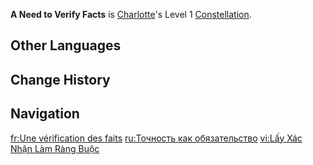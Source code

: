 {{Constellation Infobox
|image         = Constellation A Need to Verify Facts.png
|character     = Charlotte
|level         = 1
|description   = After Still Photo: Comprehensive Confirmation heals a character, it will mark them with Verification, which will heal them once every 2s for 80% of Charlotte's ATK. This effect lasts 6s.
|scale_att1    = ATK
|scale_att2    = 
|utility1      = Healing
|utility2      = 
}}
'''A Need to Verify Facts''' is [[Charlotte]]'s Level 1 [[Constellation]].
<!--
==Gameplay Notes==
--><!--
==Preview==
{Preview
|file = A Need to Verify Facts Preview
}
-->
==Other Languages==
{{Other Languages
|en      = A Need to Verify Facts
|zhs     = 以核实为约束
|zhs_rm  = Yǐ Héshí Wéi Yuēshù
|zht     = 以核實為約束
|zht_rm  = Yǐ Héshí Wéi Yuēshù
|zh_tl   = 
|ja      = 検証を以て制約と為す
|ja_rm   = Kenshou wo Motte Seiyaku to Nasu
|ja_tl   = 
|ko      = 사실 확인의 약속
|ko_rm   = 
|ko_tl   = Promise of Truth Verification
|es      = Mi obligación: Verificar
|es_tl   = My Oblication: To Verify
|fr      = Une vérification des faits
|fr_tl   = A Verification of Facts
|ru      = Точность как обязательство
|ru_tl   = Precision Like an Obligation
|th      = A Need to Verify Facts
|vi      = Lấy Xác Nhận Làm Ràng Buộc
|vi_tl   = 
|de      = Notwendigkeit der Überprüfung
|de_tl   = Necessity of Verification
|id      = A Need to Verify Facts
|pt      = Necessidade de Verificar Fatos
|pt_tl   = 
|tr      = Gerçeği Doğrulama Dürtüsü
|tr_tl   = Urge to Verify the Truth
|it      = Verifica dei fatti
|it_tl   = Facts' Checking
}}

==Change History==
{{Change History|4.2}}

==Navigation==
{{Talent Navbox|Charlotte}}

[[fr:Une vérification des faits]]
[[ru:Точность как обязательство]]
[[vi:Lấy Xác Nhận Làm Ràng Buộc]]